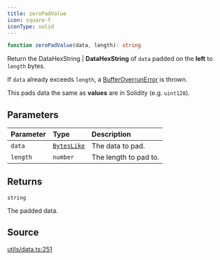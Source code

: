 ```yaml
---
title: zeroPadValue
icon: square-f
iconType: solid
---
```


```ts
function zeroPadValue(data, length): string
```

Return the DataHexString | **DataHexString** of `data` padded on the **left** to `length` bytes.

If `data` already exceeds `length`, a [BufferOverrunError](../interfaces/BufferOverrunError) is thrown.

This pads data the same as **values** are in Solidity (e.g. `uint128`).

## Parameters

| Parameter | Type | Description |
| :------ | :------ | :------ |
| `data` | [`BytesLike`](/sdk/content/type-aliases/BytesLike) | The data to pad. |
| `length` | `number` | The length to pad to. |

## Returns

`string`

The padded data.

## Source

[utils/data.ts:251](https://github.com/dominant-strategies/quais.js/blob/09cd60f427ec354a4d2a7f44048d42dc45cec47b/src/utils/data.ts#L251)
